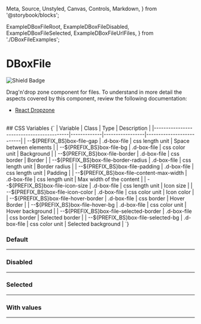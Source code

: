   Meta,
  Source,
  Unstyled,
  Canvas,
  Controls,
  Markdown,
} from '@storybook/blocks';

  ExampleDBoxFileRoot,
  ExampleDBoxFileDisabled,
  ExampleDBoxFileSelected,
  ExampleDBoxFileUrlFiles,
} from './DBoxFileExamples';

<Meta of={DBoxFileStories} />

# DBoxFile

![Shield Badge](https://img.shields.io/badge/Wrapper%20Component-red)

Drag'n'drop zone component for files. To understand in more detail the aspects covered by this component, review the following documentation:

+ [React Dropzone](https://react-dropzone.js.org/)

<br/>
## CSS Variables

<Markdown>
  {`
| Variable                                 | Class       | Type            | Description              |
|------------------------------------------|-------------|-----------------|--------------------------|
| --${PREFIX_BS}box-file-gap               | .d-box-file | css length unit | Space between elements   |
| --${PREFIX_BS}box-file-bg                | .d-box-file | css color unit  | Background               |
| --${PREFIX_BS}box-file-border            | .d-box-file | css border      | Border                   |
| --${PREFIX_BS}box-file-border-radius     | .d-box-file | css length unit | Border radius            |
| --${PREFIX_BS}box-file-padding           | .d-box-file | css length unit | Padding                  |
| --${PREFIX_BS}box-file-content-max-width | .d-box-file | css length unit | Max width of the content |
| --${PREFIX_BS}box-file-icon-size         | .d-box-file | css length unit | Icon size                |
| --${PREFIX_BS}box-file-icon-color        | .d-box-file | css color unit  | Icon color               |
| --${PREFIX_BS}box-file-hover-border      | .d-box-file | css border      | Hover Border             |
| --${PREFIX_BS}box-file-hover-bg          | .d-box-file | css color unit  | Hover background         |
| --${PREFIX_BS}box-file-selected-border   | .d-box-file | css border      | Selected border          |
| --${PREFIX_BS}box-file-selected-bg       | .d-box-file | css color unit  | Selected background      |
  `}
</Markdown>

<Canvas of={DBoxFileStories.Default} />
<Controls of={DBoxFileStories.Default} />

### Default

<Unstyled>
  <div className="d-flex justify-content-center">
    <ExampleDBoxFileRoot />
  </div>
</Unstyled>

<hr/>

### Disabled
<Unstyled>
  <div className="d-flex justify-content-center">
    <ExampleDBoxFileDisabled />
  </div>
</Unstyled>

<hr/>

### Selected
<Unstyled>
  <div className="d-flex justify-content-center">
    <ExampleDBoxFileSelected />
  </div>
</Unstyled>

<hr/>

### With values
<Unstyled>
  <div className="d-flex justify-content-center">
    <ExampleDBoxFileUrlFiles />
  </div>
</Unstyled>

<hr/>